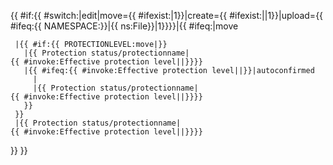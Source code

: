 {{ {{{|safesubst:}}}#if:{{ {{{|safesubst:}}}#switch:{{{1}}}|edit|move={{ {{{|safesubst:}}}#ifexist:{{{2}}}|1}}|create={{ {{{|safesubst:}}}#ifexist:{{{2}}}||1}}|upload={{ {{{|safesubst:}}}#ifeq:{{ {{{|safesubst:}}}NAMESPACE:{{{2}}}}}|{{ {{{|safesubst:}}}ns:File}}|1}}}}|{{int:restriction-{{{1}}}}}{{int:colon-separator}}{{ {{{|safesubst:}}}#ifeq:{{{1}}}|move
  |{{ {{{|safesubst:}}}#if:{{ {{{|safesubst:}}}PROTECTIONLEVEL:move|{{{2}}}}}
    |{{ {{{|safesubst:}}}Protection status/protectionname|{{ {{{|safesubst:}}}#invoke:Effective protection level|{{{1}}}|{{{2}}}}}}}
    |{{ {{{|safesubst:}}}#ifeq:{{ {{{|safesubst:}}}#invoke:Effective protection level|{{{1}}}|{{{2}}}}}|autoconfirmed
      |{{int:protect-default}}
      |{{ {{{|safesubst:}}}Protection status/protectionname|{{ {{{|safesubst:}}}#invoke:Effective protection level|{{{1}}}|{{{2}}}}}}}
    }}
  }}
  |{{ {{{|safesubst:}}}Protection status/protectionname|{{ {{{|safesubst:}}}#invoke:Effective protection level|{{{1}}}|{{{2}}}}}}}
}}
}}